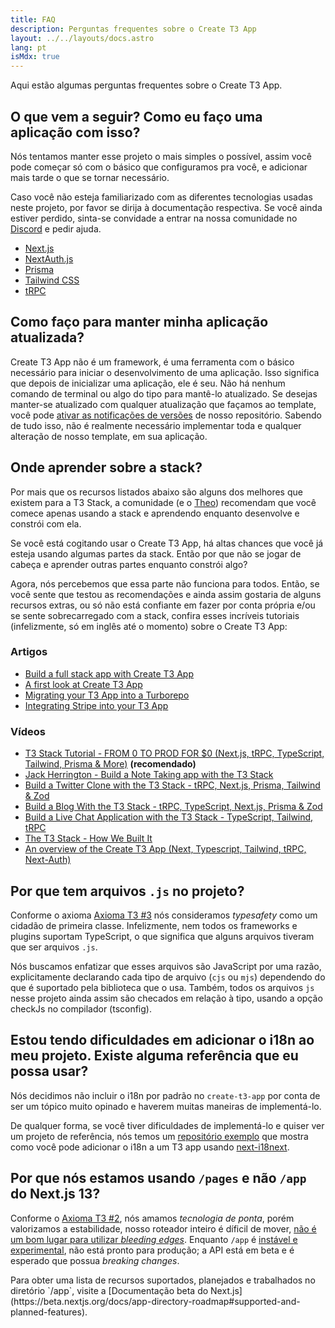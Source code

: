 ```yaml
---
title: FAQ
description: Perguntas frequentes sobre o Create T3 App
layout: ../../layouts/docs.astro
lang: pt
isMdx: true
---
```



Aqui estão algumas perguntas frequentes sobre o Create T3 App.

## O que vem a seguir? Como eu faço uma aplicação com isso?

Nós tentamos manter esse projeto o mais simples o possível, assim você pode começar só com o básico que configuramos pra você, e adicionar mais tarde o que se tornar necessário.

Caso você não esteja familiarizado com as diferentes tecnologias usadas neste projeto, por favor se dirija à documentação respectiva. Se você ainda estiver perdido, sinta-se convidade a entrar na nossa comunidade no [Discord](https://t3.gg/discord) e pedir ajuda.

- [Next.js](https://nextjs.org/)
- [NextAuth.js](https://next-auth.js.org)
- [Prisma](https://prisma.io)
- [Tailwind CSS](https://tailwindcss.com)
- [tRPC](https://trpc.io)

## Como faço para manter minha aplicação atualizada?

Create T3 App não é um framework, é uma ferramenta com o básico necessário para iniciar o desenvolvimento de uma aplicação. Isso significa que depois de inicializar uma aplicação, ele é seu. Não há nenhum comando de terminal ou algo do tipo para mantê-lo atualizado. Se desejas manter-se atualizado com qualquer atualização que façamos ao template, você pode [ativar as notificações de versões](https://docs.github.com/pt/account-and-profile/managing-subscriptions-and-notifications-on-github/setting-up-notifications/configuring-notifications) de nosso repositório. Sabendo de tudo isso, não é realmente necessário implementar toda e qualquer alteração de nosso template, em sua aplicação.

## Onde aprender sobre a stack?

Por mais que os recursos listados abaixo são alguns dos melhores que existem para a T3 Stack, a comunidade (e o [Theo](https://youtu.be/rzwaaWH0ksk?t=1436)) recomendam que você comece apenas usando a stack e aprendendo enquanto desenvolve e constrói com ela.

Se você está cogitando usar o Create T3 App, há altas chances que você já esteja usando algumas partes da stack. Então por que não se jogar de cabeça e aprender outras partes enquanto constrói algo?

Agora, nós percebemos que essa parte não funciona para todos. Então, se você sente que testou as recomendações e ainda assim gostaria de alguns recursos extras, ou só não está confiante em fazer por conta própria e/ou se sente sobrecarregado com a stack, confira esses incríveis tutoriais (infelizmente, só em inglês até o momento) sobre o Create T3 App:

### Artigos

- [Build a full stack app with Create T3 App](https://www.nexxel.dev/blog/ct3a-guestbook)
- [A first look at Create T3 App](https://dev.to/ajcwebdev/a-first-look-at-create-t3-app-1i8f)
- [Migrating your T3 App into a Turborepo](https://www.jumr.dev/blog/t3-turbo)
- [Integrating Stripe into your T3 App](https://blog.nickramkissoon.com/posts/integrate-stripe-t3)

### Vídeos

- [T3 Stack Tutorial - FROM 0 TO PROD FOR $0 (Next.js, tRPC, TypeScript, Tailwind, Prisma & More)](https://www.youtube.com/watch?v=YkOSUVzOAA4) **(recomendado)**
- [Jack Herrington - Build a Note Taking app with the T3 Stack](https://www.youtube.com/watch?v=J1gzN1SAhyM)
- [Build a Twitter Clone with the T3 Stack - tRPC, Next.js, Prisma, Tailwind & Zod](https://www.youtube.com/watch?v=nzJsYJPCc80)
- [Build a Blog With the T3 Stack - tRPC, TypeScript, Next.js, Prisma & Zod](https://www.youtube.com/watch?v=syEWlxVFUrY)
- [Build a Live Chat Application with the T3 Stack - TypeScript, Tailwind, tRPC](https://www.youtube.com/watch?v=dXRRY37MPuk)
- [The T3 Stack - How We Built It](https://www.youtube.com/watch?v=H-FXwnEjSsI)
- [An overview of the Create T3 App (Next, Typescript, Tailwind, tRPC, Next-Auth)](https://www.youtube.com/watch?v=VJH8dsPtbeU)

## Por que tem arquivos `.js` no projeto?

Conforme o axioma [Axioma T3 #3](/pt/introduction#segurança-de-tipo-não-é-opcional) nós consideramos _typesafety_ como um cidadão de primeira classe. Infelizmente, nem todos os frameworks e plugins suportam TypeScript, o que significa que alguns arquivos tiveram que ser arquivos `.js`.

Nós buscamos enfatizar que esses arquivos são JavaScript por uma razão, explicitamente declarando cada tipo de arquivo (`cjs` ou `mjs`) dependendo do que é suportado pela biblioteca que o usa. Também, todos os arquivos `js` nesse projeto ainda assim são checados em relação à tipo, usando a opção checkJs no compilador (tsconfig).

## Estou tendo dificuldades em adicionar o i18n ao meu projeto. Existe alguma referência que eu possa usar?

Nós decidimos não incluir o i18n por padrão no `create-t3-app` por conta de ser um tópico muito opinado e haverem muitas maneiras de implementá-lo.

De qualquer forma, se você tiver dificuldades de implementá-lo e quiser ver um projeto de referência, nós temos um [repositório exemplo](https://github.com/juliusmarminge/t3-i18n) que mostra como você pode adicionar o i18n a um T3 app usando [next-i18next](https://github.com/i18next/next-i18next).

## Por que nós estamos usando `/pages` e não `/app` do Next.js 13?

Conforme o [Axioma T3 #2](/pt/introduction#agir-com-responsabilidade), nós amamos _tecnologia de ponta_, porém valorizamos a estabilidade, nosso roteador inteiro é díficil de mover, [não é um bom lugar para utilizar _bleeding edges_](https://youtu.be/mnwUbtieOuI?t=1662). Enquanto `/app` é [instável e experimental](https://youtu.be/rnsC-12PVlM?t=818), não está pronto para produção; a API está em beta e é esperado que possua _breaking changes_.

<Callout type="info">
  Para obter uma lista de recursos suportados, planejados e trabalhados no
  diretório `/app`, visite a [Documentação beta do
  Next.js](https://beta.nextjs.org/docs/app-directory-roadmap#supported-and-planned-features).
</Callout>
